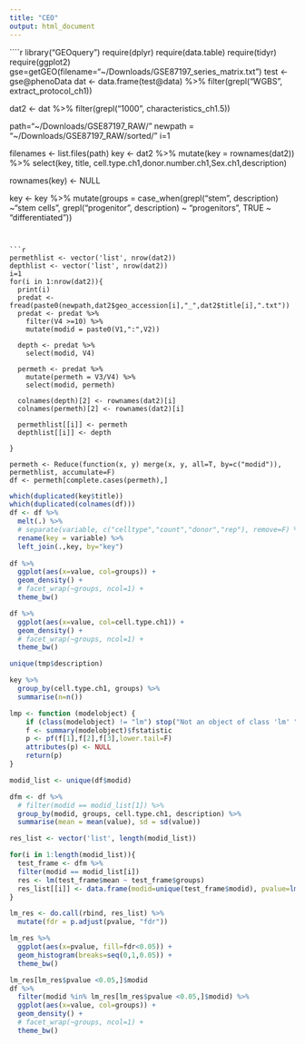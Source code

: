 ```yaml
---
title: "CEO"
output: html_document
---
```


````r
library("GEOquery")
require(dplyr)
require(data.table)
require(tidyr)
require(ggplot2)
gse=getGEO(filename="~/Downloads/GSE87197_series_matrix.txt")
test <- gse@phenoData
dat <- data.frame(test@data) %>%
  filter(grepl("WGBS", extract_protocol_ch1))

dat2 <- dat %>%
  filter(grepl("1000", characteristics_ch1.5))

path="~/Downloads/GSE87197_RAW/"
newpath = "~/Downloads/GSE87197_RAW/sorted/"
i=1

filenames <- list.files(path)
key <- dat2 %>%
  mutate(key = rownames(dat2)) %>%
  select(key, title, cell.type.ch1,donor.number.ch1,Sex.ch1,description)

rownames(key) <- NULL

key <- key  %>%
  mutate(groups = case_when(grepl("stem", description) ~"stem cells",
                            grepl("progenitor", description) ~ "progenitors",
                            TRUE ~ "differentiated"))
```


```r

permethlist <- vector('list', nrow(dat2))
depthlist <- vector('list', nrow(dat2))
i=1
for(i in 1:nrow(dat2)){
  print(i)
  predat <- fread(paste0(newpath,dat2$geo_accession[i],"_",dat2$title[i],".txt")) 
  predat <- predat %>%
    filter(V4 >=10) %>%
    mutate(modid = paste0(V1,":",V2))
  
  depth <- predat %>%
    select(modid, V4)
  
  permeth <- predat %>%
    mutate(permeth = V3/V4) %>%
    select(modid, permeth)
  
  colnames(depth)[2] <- rownames(dat2)[i]
  colnames(permeth)[2] <- rownames(dat2)[i]
    
  permethlist[[i]] <- permeth
  depthlist[[i]] <- depth

}

permeth <- Reduce(function(x, y) merge(x, y, all=T, by=c("modid")), permethlist, accumulate=F)
df <- permeth[complete.cases(permeth),]
```

```r
which(duplicated(key$title))
which(duplicated(colnames(df)))
df <- df %>%
  melt(.) %>%
  # separate(variable, c("celltype","count","donor","rep"), remove=F) %>%
  rename(key = variable) %>%
  left_join(.,key, by="key") 
  
df %>%
  ggplot(aes(x=value, col=groups)) +
  geom_density() + 
  # facet_wrap(~groups, ncol=1) +
  theme_bw()

df %>%
  ggplot(aes(x=value, col=cell.type.ch1)) +
  geom_density() + 
  # facet_wrap(~groups, ncol=1) +
  theme_bw()

unique(tmp$description)
```

```r
key %>%
  group_by(cell.type.ch1, groups) %>%
  summarise(n=n())

lmp <- function (modelobject) {
    if (class(modelobject) != "lm") stop("Not an object of class 'lm' ")
    f <- summary(modelobject)$fstatistic
    p <- pf(f[1],f[2],f[3],lower.tail=F)
    attributes(p) <- NULL
    return(p)
}

modid_list <- unique(df$modid)

dfm <- df %>%
  # filter(modid == modid_list[1]) %>%
  group_by(modid, groups, cell.type.ch1, description) %>%
  summarise(mean = mean(value), sd = sd(value))

res_list <- vector('list', length(modid_list))

for(i in 1:length(modid_list)){
  test_frame <- dfm %>%
  filter(modid == modid_list[i])
  res <- lm(test_frame$mean ~ test_frame$groups)
  res_list[[i]] <- data.frame(modid=unique(test_frame$modid), pvalue=lmp(res)) 
}

lm_res <- do.call(rbind, res_list) %>%
  mutate(fdr = p.adjust(pvalue, "fdr"))

lm_res %>%
  ggplot(aes(x=pvalue, fill=fdr<0.05)) +
  geom_histogram(breaks=seq(0,1,0.05)) +
  theme_bw()

```
```r

lm_res[lm_res$pvalue <0.05,]$modid
df %>%
  filter(modid %in% lm_res[lm_res$pvalue <0.05,]$modid) %>%
  ggplot(aes(x=value, col=groups)) +
  geom_density() + 
  # facet_wrap(~groups, ncol=1) +
  theme_bw()
```


```r


```